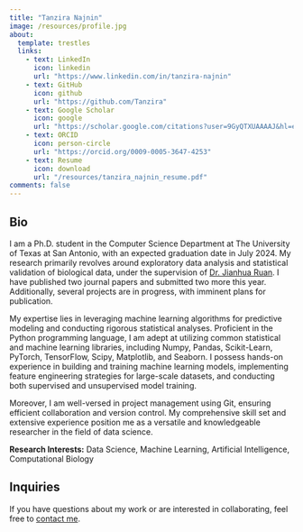 ```yaml
---
title: "Tanzira Najnin"
image: /resources/profile.jpg
about:
  template: trestles
  links:
    - text: LinkedIn
      icon: linkedin
      url: "https://www.linkedin.com/in/tanzira-najnin"
    - text: GitHub
      icon: github
      url: "https://github.com/Tanzira"
    - text: Google Scholar
      icon: google
      url: "https://scholar.google.com/citations?user=9GyQTXUAAAAJ&hl=en"
    - text: ORCID
      icon: person-circle
      url: "https://orcid.org/0009-0005-3647-4253"
    - text: Resume
      icon: download
      url: "/resources/tanzira_najnin_resume.pdf"
comments: false
---
```


::: {.column-page}
## Bio
I am a Ph.D. student in the Computer Science Department at The University of Texas at San Antonio, with an expected graduation date in July 2024. My research primarily revolves around exploratory data analysis and statistical validation of biological data, under the supervision of [Dr. Jianhua Ruan](https://sciences.utsa.edu/faculty/profiles/ruan-jianhua.html). I have published two journal papers and submitted two more this year. Additionally, several projects are in progress, with imminent plans for publication.

My expertise lies in leveraging machine learning algorithms for predictive modeling and conducting rigorous statistical analyses. Proficient in the Python programming language, I am adept at utilizing common statistical and machine learning libraries, including Numpy, Pandas, Scikit-Learn, PyTorch, TensorFlow, Scipy, Matplotlib, and Seaborn. I possess hands-on experience in building and training machine learning models, implementing feature engineering strategies for large-scale datasets, and conducting both supervised and unsupervised model training.

Moreover, I am well-versed in project management using Git, ensuring efficient collaboration and version control. My comprehensive skill set and extensive experience position me as a versatile and knowledgeable researcher in the field of data science.

**Research Interests:** Data Science, Machine Learning, Artificial Intelligence, Computational Biology 


## Inquiries
If you have questions about my work or are interested in collaborating, feel free to [contact me](mailto:tanzira.najnin@utsa.edu).


:::



